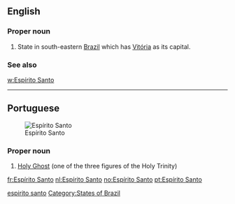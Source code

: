 ==English==

===Proper noun===
{{en-proper noun|sg=[[Espírito]] [[santo|Santo]]}}

# State in south-eastern [[Brazil]] which has [[Vitória]] as its capital.

===See also===
[[w:Espírito Santo]]

[[Category:English terms spelled with Í|espirito santo]]
[[Category:States of Brazil]]

----

==Portuguese==
[[Image:Brazil State EspiritoSanto.svg|thumb|Espírito Santo]]

===Proper noun===
{{infl|pt|proper noun}}

# [[Holy Ghost]] (one of the three figures of the Holy Trinity)

{{tbot entry|Portuguese|Holy Ghost|2009|July|pt}}

[[fr:Espírito Santo]]
[[nl:Espírito Santo]]
[[no:Espírito Santo]]
[[pt:Espírito Santo]]